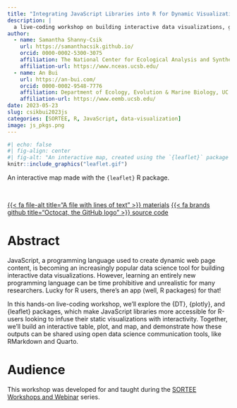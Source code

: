 ```yaml
---
title: "Integrating JavaScript Libraries into R for Dynamic Visualizations"
description: |
  a live-coding workshop on building interactive data visualizations, given as part of the SORTEE webinar series
author:
  - name: Samantha Shanny-Csik
    url: https://samanthacsik.github.io/
    orcid: 0000-0002-5300-3075
    affiliation: The National Center for Ecological Analysis and Synthesis
    affiliation-url: https://www.nceas.ucsb.edu/
  - name: An Bui
    url: https://an-bui.com/
    orcid: 0000-0002-9548-7776
    affiliation: Department of Ecology, Evolution & Marine Biology, UC Santa Barbara
    affiliation-url: https://www.eemb.ucsb.edu/
date: 2023-05-23
slug: csikbui2023js
categories: [SORTEE, R, JavaScript, data-visualization]
image: js_pkgs.png
---
```


```r
#| echo: false
#| fig-align: center
#| fig-alt: "An interactive map, created using the `{leaflet}` package in R, that is centered over coastal Santa Barbara. Lobster-shaped markers denote subtidal kelp forest research sites. THe user moves around the viewport, zooms in/out, toggles on map and marker layers, and clicks on the makrers to display additional site-level information."
knitr::include_graphics("leaflet.gif")
```

::: {.gray-italic .center-text}
An interactive map made with the `{leaflet}` R package.
:::

<br>

::: {.center-text}
[{{< fa file-alt title="A file with lines of text" >}} materials](https://samanthacsik.github.io/SORTEE-May2023/){.btn role="button" target="_blank"} [{{< fa brands github title="Octocat, the GitHub logo" >}} source code](https://github.com/samanthacsik/SORTEE-May2023){.btn role="button" target="_blank"}
:::

# Abstract 

JavaScript, a programming language used to create dynamic web page content, is becoming an increasingly popular data science tool for building interactive data visualizations. However, learning an entirely new programming language can be time prohibitive and unrealistic for many researchers. Lucky for R users, there’s an app (well, R packages) for that!

In this hands-on live-coding workshop, we’ll explore the {DT}, {plotly}, and {leaflet} packages, which make JavaScript libraries more accessible for R-users looking to infuse their static visualizations with interactivity. Together, we’ll build an interactive table, plot, and map, and demonstrate how these outputs can be shared using open data science communication tools, like RMarkdown and Quarto.

# Audience

This workshop was developed for and taught during the [SORTEE Workshops and Webinar](https://www.sortee.org/other_events/) series.
